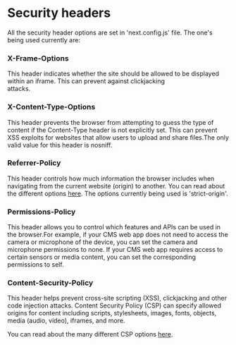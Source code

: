 # Security headers
 
All the security header options are set in 'next.config.js' file. The one's being used currently are: 

### X-Frame-Options
   This header indicates whether the site should be allowed to be displayed within an iframe. This can prevent against clickjacking      
   attacks.

### X-Content-Type-Options
   This header prevents the browser from attempting to guess the type of content if the Content-Type header is not explicitly set. This 
   can prevent XSS exploits for websites that allow users to upload and share files.The only valid value for this header is nosniff.

### Referrer-Policy
   This header controls how much information the browser includes when navigating from the current website (origin) to another. You can 
   read about the different options [here](https://scotthelme.co.uk/a-new-security-header-referrer-policy/). The options currently being 
   used is 'strict-origin'.

### Permissions-Policy
   This header allows you to control which features and APIs can be used in the browser.For example, if your CMS web app does not need to 
   access the camera or microphone of the device, you can set the camera and microphone permissions to none. If your CMS web app requires 
   access to certain sensors or media content, you can set the corresponding permissions to self.

### Content-Security-Policy
   This header helps prevent cross-site scripting (XSS), clickjacking and other code injection attacks. Content Security Policy (CSP) can 
   specify allowed origins for content including scripts, stylesheets, images, fonts, objects, media (audio, video), iframes, and more.

You can read about the many different CSP options [here](https://developer.mozilla.org/en-US/docs/Web/HTTP/CSP).